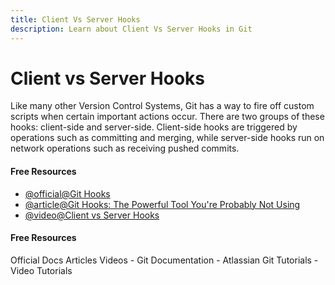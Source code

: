 ```yaml
---
title: Client Vs Server Hooks
description: Learn about Client Vs Server Hooks in Git
---
```


# Client vs Server Hooks

Like many other Version Control Systems, Git has a way to fire off custom scripts when certain important actions occur. There are two groups of these hooks: client-side and server-side. Client-side hooks are triggered by operations such as committing and merging, while server-side hooks run on network operations such as receiving pushed commits.

#### Free Resources

- [@official@Git Hooks](https://git-scm.com/book/en/v2/Customizing-Git-Git-Hooks#:~:text=There%20are%20two%20groups%20of,for%20all%20sorts%20of%20reasons.)
- [@article@Git Hooks: The Powerful Tool You're Probably Not Using](https://dev.to/algodame/git-hooks-the-powerful-tool-youre-probably-not-using-but-should-be-1lec)
- [@video@Client vs Server Hooks](https://youtu.be/egfuwOe8nXc?si=IkbLCr-3eGE9x6cY)

#### Free Resources

<Tabs defaultValue="official">
<TabsList>
<TabsTrigger value="official">Official Docs</TabsTrigger>
<TabsTrigger value="article">Articles</TabsTrigger>
<TabsTrigger value="video">Videos</TabsTrigger>
</TabsList>

<TabsContent value="official">
- <Link href="https://git-scm.com/docs">Git Documentation</Link>
</TabsContent>
<TabsContent value="article">
- <Link href="https://www.atlassian.com/git/tutorials">Atlassian Git Tutorials</Link>
</TabsContent>
<TabsContent value="video">
- <Link href="https://www.youtube.com/results?search_query=git+client-vs-server-hooks+tutorial">Video Tutorials</Link>
</TabsContent>
</Tabs>

<Outlet path="7-automation/git-hooks/client-vs-server-hooks" />
